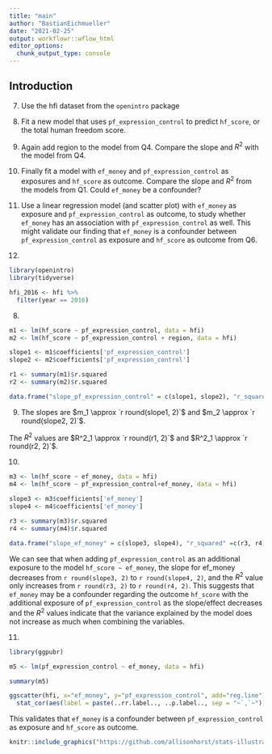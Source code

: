 ```yaml
---
title: "main"
author: "BastianEichmueller"
date: "2021-02-25"
output: workflowr::wflow_html
editor_options:
  chunk_output_type: console
---
```


## Introduction
7. Use the hfi dataset from the `openintro` package
8. Fit a new model that uses  `pf_expression_control` to predict `hf_score`, or the total human freedom score.
9. Again add region to the model from Q4. Compare the slope and $R^2$ with the model from Q4.

10. Finally fit a model with `ef_money` and `pf_expression_control` as exposures and `hf_score` as outcome.  Compare the slope and $R^2$ from the models from Q1. Could `ef_money` be a confounder? 

11. Use a linear regression model (and scatter plot) with  `ef_money` as exposure and `pf_expression_control` as outcome, to study whether `ef_money` has an association with `pf_expression_control` as well. This might validate our finding that `ef_money` is a confounder between  `pf_expression_control` as exposure and 
`hf_score` as outcome from Q6.

7.
```r
library(openintro)
library(tidyverse)

hfi_2016 <- hfi %>% 
  filter(year == 2016)
```

8.
```r
m1 <- lm(hf_score ~ pf_expression_control, data = hfi)
m2 <- lm(hf_score ~ pf_expression_control + region, data = hfi)

slope1 <- m1$coefficients['pf_expression_control']
slope2 <- m2$coefficients['pf_expression_control']

r1 <- summary(m1)$r.squared
r2 <- summary(m2)$r.squared

data.frame("slope_pf_expression_control" = c(slope1, slope2), "r_squared" =c(r1, r2), row.names = c("m1", "m2"))
```
9.
The slopes are $m_1 \approx `r round(slope1, 2)`$ and $m_2 \approx `r round(slope2, 2)`$.

The $R^2$ values are $R^2_1 \approx `r round(r1, 2)`$ and $R^2_1 \approx `r round(r2, 2)`$.

10.

```r
m3 <- lm(hf_score ~ ef_money, data = hfi)
m4 <- lm(hf_score ~ pf_expression_control+ef_money, data = hfi)

slope3 <- m3$coefficients['ef_money']
slope4 <- m4$coefficients['ef_money']

r3 <- summary(m3)$r.squared
r4 <- summary(m4)$r.squared

data.frame("slope_ef_money" = c(slope3, slope4), "r_squared" =c(r3, r4), row.names = c("m3", "m4"))
```

We can see that when adding `pf_expression_control` as an additional exposure to the model `hf_score ~ ef_money`, the slope for ef_money decreases from `r round(slope3, 2)` to `r round(slope4, 2)`, and the $R^2$ value only increases from `r round(r3, 2)` to `r round(r4, 2)`. This suggests that `ef_money` may be a confounder regarding the outcome `hf_score` with the additional exposure of `pf_expression_control` as the slope/effect decreases and the $R^2$ values indicate that the variance explained by the model does not increase as much when combining the variables.

11.
```r
library(ggpubr)

m5 <- lm(pf_expression_control ~ ef_money, data = hfi)

summary(m5)

ggscatter(hfi, x="ef_money", y="pf_expression_control", add="reg.line") +
  stat_cor(aes(label = paste(..rr.label.., ..p.label.., sep = "~`,`~")))
```

This validates that `ef_money` is a confounder between `pf_expression_control` as exposure and 
`hf_score` as outcome.

```r
knitr::include_graphics("https://github.com/allisonhorst/stats-illustrations/blob/master/rstats-artwork/code_hero.jpg?raw=true", dpi = 100)
```
